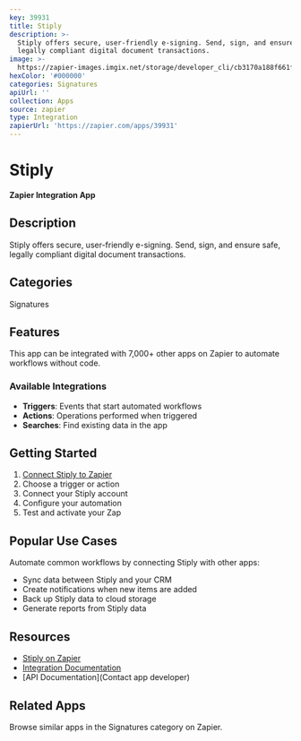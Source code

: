 ```yaml
---
key: 39931
title: Stiply
description: >-
  Stiply offers secure, user-friendly e-signing. Send, sign, and ensure safe,
  legally compliant digital document transactions.
image: >-
  https://zapier-images.imgix.net/storage/developer_cli/cb3170a188f661fd0532216756ebe05b_3.png?auto=format%2Ccompress&ixlib=python-3.0.0&q=50
hexColor: '#000000'
categories: Signatures
apiUrl: ''
collection: Apps
source: zapier
type: Integration
zapierUrl: 'https://zapier.com/apps/39931'
---
```

# Stiply

**Zapier Integration App**

## Description

Stiply offers secure, user-friendly e-signing. Send, sign, and ensure safe, legally compliant digital document transactions.

## Categories

Signatures

## Features

This app can be integrated with 7,000+ other apps on Zapier to automate workflows without code.

### Available Integrations

- **Triggers**: Events that start automated workflows
- **Actions**: Operations performed when triggered
- **Searches**: Find existing data in the app

## Getting Started

1. [Connect Stiply to Zapier](https://zapier.com/apps/39931)
2. Choose a trigger or action
3. Connect your Stiply account
4. Configure your automation
5. Test and activate your Zap

## Popular Use Cases

Automate common workflows by connecting Stiply with other apps:

- Sync data between Stiply and your CRM
- Create notifications when new items are added
- Back up Stiply data to cloud storage
- Generate reports from Stiply data

## Resources

- [Stiply on Zapier](https://zapier.com/apps/39931)
- [Integration Documentation](https://zapier.com/apps/39931/integrations)
- [API Documentation](Contact app developer)

## Related Apps

Browse similar apps in the Signatures category on Zapier.
